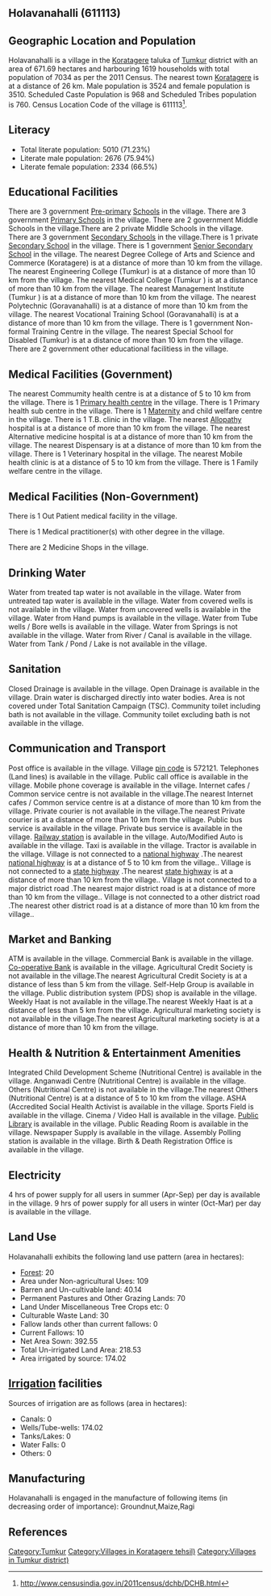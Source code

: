 {{Infobox settlement
| name=Holavanahalli
| native_name=
| native_name_lang=
| other_name=
| nickname=
| settlement_type=Village
| image_skyline=
| image_alt=
| image_caption=
| pushpin_map=India Karnataka
| pushpin_label_position=right
| pushpin_map_alt=
| pushpin_map_caption=Location in Karnataka, India
| latd=
| latm=
| lats=
| latNS=
| longd=
| longm=
| longs=
| longEW=
| coordinates_display=inline,title
| subdivision_type=Country
| subdivision_name={{flag|India}}
| subdivision_type1=[[States and territories of India|State]]
| subdivision_name1=Karnataka 
| subdivision_type2=[[List of districts of India|District]]
| subdivision_name2=Tumkur
| subdivision_type3=Tahsil
| subdivision_name3=Koratagere 
| website=
| established_title=<!-- Established -->
| established_date=
| founder=
| named_for=
| government_type=
| governing_body=
| unit_pref=Metric=
| area_footnotes=
| area_rank=
| area_total_km2=6.72
| elevation_footnotes=
| elevation_m=
| population_total=7034
| population_as_of=2011
| population_rank=
| population_density_km2=1047
| population_demonym=
| population_footnotes=
| demographics_type1=Languages
| demographics1_title1=Official
| demographics1_info1=[[Kannada language|Kannada]]
| timezone1=[[Indian Standard Time|IST]]
| utc_offset1==+5:30
| postal_code_type=[[Postal Index Number|PIN]]
| postal_code=572121
| area_code_type=Telephone code
| area_code=
| registration_plate=
| blank1_name_sec1=Nearest city
| blank1_info_sec1=[[Koratagere]]
| blank2_name_sec1=[[Human sex ratio|Sex ratio]]
| blank2_info_sec1=996 [[male|♂]]/[[female|♀]]
| blank3_name_sec1=Literacy
| blank3_info_sec1=71.23%
| blank1_name_sec2=[[2011 Census of India|2011 census]] code
| blank1_info_sec2=611113
| footnotes=
}}

== Holavanahalli (611113) ==

== Geographic Location and Population ==

Holavanahalli is a village in the [[Koratagere ]] taluka of [[Tumkur]] district with an area of 671.69 hectares and harbouring 1619 households with total population of 7034 as per the 2011 Census. The nearest town [[Koratagere]] is at a distance of 26 km. Male population is 3524 and female population is 3510. Scheduled Caste Population is 968 and Scheduled Tribes population is 760. Census Location Code of the village is 611113<ref>http://www.censusindia.gov.in/2011census/dchb/DCHB.html</ref>.


== Literacy ==  
* Total literate population: 5010 (71.23%)
* Literate male population: 2676 (75.94%)
* Literate female population: 2334 (66.5%)


== Educational Facilities ==  
There are 3 government [[Pre-primary]] [[School]]s in the village.
There are 3 government [[Primary School]]s in the village.
There are 2 government Middle Schools in the village.There are 2 private Middle Schools in the village.
There are 3 government [[Secondary School]]s in the village.There is 1 private [[Secondary School]] in the village.
There is 1 government [[Senior Secondary School]] in the village.
The nearest Degree College of Arts and Science and Commerce (Koratagere) is at a distance of more than 10 km from the village.
The nearest Engineering College (Tumkur) is at a distance of more than 10 km from the village.
The nearest Medical College (Tumkur ) is at a distance of more than 10 km from the village.
The nearest Management Institute (Tumkur ) is at a distance of more than 10 km from the village.
The nearest Polytechnic (Goravanahalli) is at a distance of more than 10 km from the village.
The nearest Vocational Training School (Goravanahalli) is at a distance of more than 10 km from the village.
There is 1 government Non-formal Training Centre in the village.
The nearest Special School for Disabled (Tumkur) is at a distance of more than 10 km from the village.
There are 2 government other educational facilitiess in the village.


== Medical Facilities (Government) ==
The nearest Commumity health centre is at a distance of 5 to 10 km from the village.
There is 1 [[Primary health centre]] in the village.
There is 1 Primary health sub centre in the village.
There is 1 [[Maternity]] and child welfare centre in the village.
There is 1 T.B. clinic in the village.
The nearest [[Allopathy]] hospital is at a distance of more than 10 km from the village.
The nearest Alternative medicine hospital is at a distance of more than 10 km from the village.
The nearest Dispensary is at a distance of more than 10 km from the village.
There is 1 Veterinary hospital in the village.
The nearest Mobile health clinic is at a distance of 5 to 10 km from the village.
There is 1 Family welfare centre in the village.


== Medical Facilities (Non-Government) ==
There is 1 Out Patient medical facility in the village.



There is 1 Medical practitioner(s) with other degree in the village.


There are 2 Medicine Shops in the village.



== Drinking Water ==
Water from treated tap water is not available in the village.
Water from untreated tap water is available in the village.
Water from covered wells is not available in the village.
Water from uncovered wells is available in the village.
Water from Hand pumps is available in the village.
Water from Tube wells / Bore wells is available in the village.
Water from Springs is not available in the village.
Water from River / Canal is available in the village.
Water from Tank / Pond / Lake is not available in the village.


== Sanitation ==
Closed Drainage is available in the village.
Open Drainage is available in the village.
Drain water is discharged directly into water bodies.
Area is not covered under Total Sanitation Campaign (TSC).
Community toilet including bath is not available in the village.
Community toilet excluding bath is not available in the village.


== Communication and Transport ==
Post office is available in the village.
Village [[pin code]] is 572121.
Telephones (Land lines) is available in the village.
Public call office is available in the village.
Mobile phone coverage is available in the village.
Internet cafes / Common service centre is not available in the village.The nearest Internet cafes / Common service centre is at a distance of more than 10 km from the village.
Private courier is not available in the village.The nearest Private courier is at a distance of more than 10 km from the village.
Public bus service is available in the village.
Private bus service is available in the village.
[[Railway station]] is available in the village.
Auto/Modified Auto is available in the village.
Taxi is available in the village.
Tractor is available in the village.
Village is not connected to a [[national highway]] .The nearest [[national highway]] is at a distance of 5 to 10 km from the village..
Village is not connected to a [[state highway]] .The nearest [[state highway]] is at a distance of more than 10 km from the village..
Village is not connected to a major district road   .The nearest major district road   is at a distance of more than 10 km from the village..
Village is not connected to a other district road .The nearest other district road is at a distance of more than 10 km from the village..







== Market and Banking ==
ATM is available in the village.
Commercial Bank is available in the village.
[[Co-operative Bank]] is available in the village.
Agricultural Credit Society is not available in the village.The nearest Agricultural Credit Society is at a distance of less than 5 km from the village.
Self-Help Group is available in the village.
Public distribution system (PDS) shop is available in the village.
Weekly Haat is not available in the village.The nearest Weekly Haat is at a distance of less than 5 km from the village.
Agricultural marketing society is not available in the village.The nearest Agricultural marketing society is at a distance of more than 10 km from the village.


== Health & Nutrition & Entertainment Amenities ==
Integrated Child Development Scheme (Nutritional Centre) is available in the village.
Anganwadi Centre (Nutritional Centre) is available in the village.
Others (Nutritional Centre) is not available in the village.The nearest Others (Nutritional Centre) is at a distance of 5 to 10 km from the village.
ASHA (Accredited Social Health Activist is available in the village.
Sports Field is available in the village.
Cinema / Video Hall is available in the village.
[[Public Library]] is available in the village.
Public Reading Room is available in the village.
Newspaper Supply is available in the village.
Assembly Polling station is available in the village.
Birth & Death Registration Office is available in the village.


== Electricity ==






4 hrs of power supply for all users in summer (Apr-Sep) per day is available in the village.
9 hrs of power supply for all users in winter (Oct-Mar) per day is available in the village.


== Land Use ==
Holavanahalli exhibits the following land use pattern (area in hectares):
* [[Forest]]: 20
* Area under Non-agricultural Uses: 109
* Barren and Un-cultivable land: 40.14
* Permanent Pastures and Other Grazing Lands: 70
* Land Under Miscellaneous Tree Crops etc: 0
* Culturable Waste Land: 30
* Fallow lands other than current fallows: 0
* Current Fallows: 10
* Net Area Sown: 392.55
* Total Un-irrigated Land Area: 218.53
* Area irrigated by source: 174.02


== [[Irrigation]] facilities ==
Sources of irrigation are as follows (area in hectares):
* Canals: 0
* Wells/Tube-wells: 174.02
* Tanks/Lakes: 0
* Water Falls: 0
* Others: 0


== Manufacturing ==
Holavanahalli is engaged in the manufacture of following items (in decreasing order of importance): Groundnut,Maize,Ragi


[[Category:Tumkur]]
[[Category:Villages in Koratagere  tehsil)]]
[[Category:Villages in Tumkur district)]]


== References ==
{{Reflist}}


